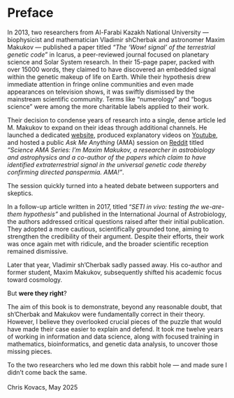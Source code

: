 # Preface {.unnumbered}

In 2013, two researchers from Al-Farabi Kazakh National University — biophysicist and mathematician Vladimir shCherbak and astronomer Maxim Makukov — published a paper titled *“The ‘Wow! signal’ of the terrestrial genetic code”* in Icarus, a peer-reviewed journal focused on planetary science and Solar System research. In their 15-page paper, packed with over 15000 words, they claimed to have discovered an embedded signal within the genetic makeup of life on Earth. While their hypothesis drew immediate attention in fringe online communities and even made appearances on television shows, it was swiftly dismissed by the mainstream scientific community. Terms like “numerology” and “bogus science” were among the more charitable labels applied to their work.

Their decision to condense years of research into a single, dense article led M. Makukov to expand on their ideas through additional channels. He launched a dedicated [website](https://bioseti.info), produced explanatory videos on [Youtube](https://www.youtube.com/@MaximMakukov), and hosted a public *Ask Me Anything* (AMA) session on [Reddit](https://www.reddit.com/r/science/comments/2i9tla/science_ama_series_im_maxim_makukov_a_researcher/) titled *"Science AMA Series: I’m Maxim Makukov, a researcher in astrobiology and astrophysics and a co-author of the papers which claim to have identified extraterrestrial signal in the universal genetic code thereby confirming directed panspermia. AMA!"*.

The session quickly turned into a heated debate between supporters and skeptics.

In a follow-up article written in 2017, titled "*SETI in vivo: testing the we-are-them hypothesis"* and published in the International Journal of Astrobiology, the authors addressed critical questions raised after their initial publication. They adopted a more cautious, scientifically grounded tone, aiming to strengthen the credibility of their argument. Despite their efforts, their work was once again met with ridicule, and the broader scientific reception remained dismissive.

Later that year, Vladimir sh'Cherbak sadly passed away. His co-author and former student, Maxim Makukov, subsequently shifted his academic focus toward cosmology.

But **were they right**?

::: {.callout-note appearance="minimal"}
::: callout-normal
The aim of this book is to demonstrate, beyond any reasonable doubt, that sh'Cherbak and Makukov were fundamentally correct in their theory. However, I believe they overlooked crucial pieces of the puzzle that would have made their case easier to explain and defend. It took me twelve years of working in information and data science, along with focused training in mathematics, bioinformatics, and genetic data analysis, to uncover those missing pieces.
:::
:::

::: italic-right
To the two researchers who led me down this rabbit hole — and made sure I didn’t come back the same.<br><br>Chris Kovacs, May 2025
:::
